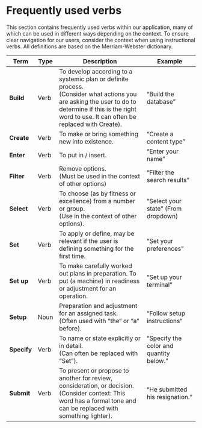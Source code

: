 # Frequently used verbs

This section contains frequently used verbs within our application, many of which can be used in different ways depending on the context. To ensure clear navigation for our users, consider the context when using instructional verbs. All definitions are based on the Merriam-Webster dictionary.

| Term        | Type | Description                                                                                                                                                                                                  | Example                                 |
| ----------- | ---- | ------------------------------------------------------------------------------------------------------------------------------------------------------------------------------------------------------------ | --------------------------------------- |
| **Build**   | Verb | To develop according to a systemic plan or definite process. <br/>(Consider what actions you are asking the user to do to determine if this is the right word to use. It can often be replaced with Create). | “Build the database”                    |
| **Create**  | Verb | To make or bring something new into existence.                                                                                                                                                               | “Create a content type”                 |
| **Enter**   | Verb | To put in / insert.                                                                                                                                                                                          | “Enter your name”                       |
| **Filter**  | Verb | Remove options. <br/>(Must be used in the context of other options)                                                                                                                                          | “Filter the search results”             |
| **Select**  | Verb | To choose (as by fitness or excellence) from a number or group. <br/>(Use in the context of other options).                                                                                                  | “Select your state” (From dropdown)     |
| **Set**     | Verb | To apply or define, may be relevant if the user is defining something for the first time.                                                                                                                    | “Set your preferences”                  |
| **Set up**  | Verb | To make carefully worked out plans in preparation. To put (a machine) in readiness or adjustment for an operation.                                                                                           | “Set up your terminal”                  |
| **Setup**   | Noun | Preparation and adjustment for an assigned task. <br/>(Often used with “the“ or “a“ before).                                                                                                                 | “Follow setup instructions“             |
| **Specify** | Verb | To name or state explicitly or in detail. <br/>(Can often be replaced with “Set”).                                                                                                                           | “Specify the color and quantity below.” |
| **Submit**  | Verb | To present or propose to another for review, consideration, or decision. <br/>(Consider context: This word has a formal tone and can be replaced with something lighter).                                    | “He submitted his resignation.”         |
